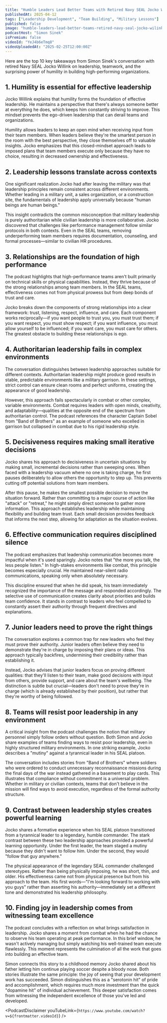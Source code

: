 ```yaml
---
title: "Humble Leaders Lead Better Teams with Retired Navy SEAL Jocko Willink | A Bit of Optimism Podcast"
publishedAt: 2025-04-12
tags: ["Leadership Development", "Team Building", "Military Lessons"]
published: false
image: "humble-leaders-lead-better-teams-retired-navy-seal-jocko-wilink.jpg"
podcastHost: "Simon Sinek"
isPremium: false
videoId: "YeJ4b6eTmq8"
videoUploadedAt: "2025-02-25T12:00:00Z"
---
```



<PodcastSummaryPageLayout frontmatter={frontmatter}>

Here are the top 10 key takeaways from Simon Sinek's conversation with retired Navy SEAL Jocko Willink on leadership, teamwork, and the surprising power of humility in building high-performing organizations.

## 1. Humility is essential for effective leadership

Jocko Willink explains that humility forms the foundation of effective leadership. He maintains a perspective that there's always someone better at everything he does, which keeps him constantly striving to improve. This mindset prevents the ego-driven leadership that can derail teams and organizations.

Humility allows leaders to keep an open mind when receiving input from their team members. When leaders believe they're the smartest person in the room with the best perspective, they close themselves off to valuable insights. Jocko emphasizes that this closed-mindset approach leads to imposed plans that team members execute only because they have no choice, resulting in decreased ownership and effectiveness.

## 2. Leadership lessons translate across contexts

One significant realization Jocko had after leaving the military was that leadership principles remain consistent across different environments. Whether leading in a military unit, a sales organization, or a construction site, the fundamentals of leadership apply universally because "human beings are human beings."

This insight contradicts the common misconception that military leadership is purely authoritarian while civilian leadership is more collaborative. Jocko discovered that challenges like performance management follow similar protocols in both contexts. Even in the SEAL teams, removing underperforming team members requires documentation, counseling, and formal processes—similar to civilian HR procedures.

## 3. Relationships are the foundation of high performance

The podcast highlights that high-performance teams aren't built primarily on technical skills or physical capabilities. Instead, they thrive because of the strong relationships among team members. In the SEAL teams, effectiveness comes not from physical prowess but from deep bonds of trust and care.

Jocko breaks down the components of strong relationships into a clear framework: trust, listening, respect, influence, and care. Each component works reciprocally—if you want people to trust you, you must trust them; if you want respect, you must show respect; if you want influence, you must allow yourself to be influenced; if you want care, you must care for others. The greatest obstacle to building these relationships is ego.

## 4. Authoritarian leadership fails in complex environments

The conversation distinguishes between leadership approaches suitable for different contexts. Authoritarian leadership might produce good results in stable, predictable environments like a military garrison. In these settings, strict control can ensure clean rooms and perfect uniforms, creating the appearance of good leadership.

However, this approach fails spectacularly in combat or other complex, variable environments. Combat requires leaders with open minds, creativity, and adaptability—qualities at the opposite end of the spectrum from authoritarian control. The podcast references the character Captain Sobel from "Band of Brothers" as an example of someone who excelled in garrison but collapsed in combat due to his rigid leadership style.

## 5. Decisiveness requires making small iterative decisions

Jocko shares his approach to decisiveness in uncertain situations by making small, incremental decisions rather than sweeping ones. When faced with a leadership vacuum where no one is taking charge, he first pauses deliberately to allow others the opportunity to step up. This prevents cutting off potential solutions from team members.

After this pause, he makes the smallest possible decision to move the situation forward. Rather than committing to a major course of action like "attack" or "retreat," he might simply direct someone to gather more information. This approach establishes leadership while maintaining flexibility and building team trust. Each small decision provides feedback that informs the next step, allowing for adaptation as the situation evolves.

## 6. Effective communication requires disciplined silence

The podcast emphasizes that leadership communication becomes more impactful when it's used sparingly. Jocko notes that "the more you talk, the less people listen." In high-stakes environments like combat, this principle becomes especially crucial. He maintained near-silent radio communications, speaking only when absolutely necessary.

This discipline ensured that when he did speak, his team immediately recognized the importance of the message and responded accordingly. The selective use of communication creates clarity about priorities and builds team confidence. It stands in contrast to leaders who feel compelled to constantly assert their authority through frequent directives and explanations.

## 7. Junior leaders need to prove the right things

The conversation explores a common trap for new leaders who feel they must prove their authority. Junior leaders often believe they need to demonstrate they're in charge by imposing their plans or ideas. This approach typically backfires, undermining their credibility rather than establishing it.

Instead, Jocko advises that junior leaders focus on proving different qualities: that they'll listen to their team, make good decisions with input from others, provide support, and care about the team's wellbeing. The distinction is subtle but crucial—leaders don't need to prove they're in charge (which is already established by their position), but rather that they're worthy of being followed.

## 8. Teams will resist poor leadership in any environment

A critical insight from the podcast challenges the notion that military personnel simply follow orders without question. Both Simon and Jocko share examples of teams finding ways to resist poor leadership, even in highly structured military environments. In one striking example, Jocko describes a "mutiny" against a tyrannical leader in his SEAL platoon.

The conversation includes stories from "Band of Brothers" where soldiers who were ordered to conduct unnecessary reconnaissance missions during the final days of the war instead gathered in a basement to play cards. This illustrates that compliance without commitment is a universal problem. Whether in military or civilian contexts, teams that don't believe in the mission will find ways to avoid execution, regardless of the formal authority structure.

## 9. Contrast between leadership styles creates powerful learning

Jocko shares a formative experience when his SEAL platoon transitioned from a tyrannical leader to a legendary, humble commander. The stark contrast between these two leadership approaches provided a powerful learning opportunity. Under the first leader, the team staged a mutiny because they didn't want to follow him. Under the second, they would "follow that guy anywhere."

The physical appearance of the legendary SEAL commander challenged stereotypes. Rather than being physically imposing, he was short, thin, and older. His effectiveness came not from physical presence but from his approach to the team. His first words—"I'm looking forward to working with you guys" rather than asserting his authority—immediately set a different tone and demonstrated his leadership philosophy.

## 10. Finding joy in leadership comes from witnessing team excellence

The podcast concludes with a reflection on what brings satisfaction in leadership. Jocko shares a moment from combat when he had the chance to observe his team operating at peak performance. In this brief window, he wasn't actively managing but simply watching his well-trained team execute flawlessly. This moment represents the culmination of all the work that goes into building an effective team.

Simon connects this story to a childhood memory Jocko shared about his father letting him continue playing soccer despite a bloody nose. Both stories illustrate the same principle: the joy of seeing that your development work has succeeded. Simon distinguishes this as a "serotonin hit" of pride and accomplishment, which requires much more investment than the quick "dopamine hit" of individual achievement. This deeper satisfaction comes from witnessing the independent excellence of those you've led and developed.

<PodcastDisclaimer
  youTubeLink={`https://www.youtube.com/watch?v=${frontmatter.videoId}`}
/>

</PodcastSummaryPageLayout>
